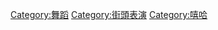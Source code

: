 {{cat main|街舞}}
[[Category:舞蹈|Category:舞蹈]]
[[Category:街頭表演|Category:街頭表演]]
[[Category:嘻哈|Category:嘻哈]]